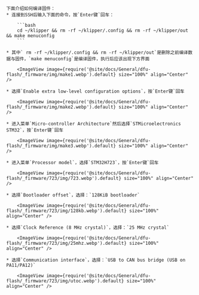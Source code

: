 

    下面介绍如何编译固件：
    * 连接到SSH后输入下面的命令，按`Enter键`回车：

        ```bash
        cd ~/klipper && rm -rf ~/klipper/.config && rm -rf ~/klipper/out && make menuconfig
        ```

    * 其中` rm -rf ~/klipper/.config && rm -rf ~/klipper/out`是删除之前编译数据与固件，`make menuconfig`是编译固件，执行后应该出现下方界面

        <ImageView image={require('@site/docs/General/dfu-flash/_firmware/img/make1.webp').default} size="100%" align="Center" />

    * 选择`Enable extra low-level configuration options`，按`Enter键`回车

        <ImageView image={require('@site/docs/General/dfu-flash/_firmware/img/make2.webp').default} size="100%" align="Center" />

    * 进入菜单`Micro-controller Architecture`然后选择`STMicroelectronics STM32`，按`Enter键`回车

        <ImageView image={require('@site/docs/General/dfu-flash/_firmware/img/make3.webp').default} size="100%" align="Center" />

    * 进入菜单`Processor model`，选择`STM32H723`，按`Enter键`回车

        <ImageView image={require('@site/docs/General/dfu-flash/_firmware/723/img/723.webp').default} size="100%" align="Center" />

    * 选择`Bootloader offset`，选择：`128KiB bootloader`

        <ImageView image={require('@site/docs/General/dfu-flash/_firmware/723/img/128kb.webp').default} size="100%" align="Center" />

    * 选择`Clock Reference (8 MHz crystal)`，选择：`25 MHz crystal`

        <ImageView image={require('@site/docs/General/dfu-flash/_firmware/723/img/25mhz.webp').default} size="100%" align="Center" />

    * 选择`Communication interface`，选择：`USB to CAN bus bridge (USB on PA11/PA12)`

        <ImageView image={require('@site/docs/General/dfu-flash/_firmware/723/img/utoc.webp').default} size="100%" align="Center" />

